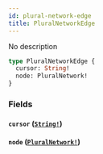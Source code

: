 ```yaml
---
id: plural-network-edge
title: PluralNetworkEdge
---
```


No description

```graphql
type PluralNetworkEdge {
  cursor: String!
  node: PluralNetwork!
}
```

### Fields

#### `cursor` ([`String!`](/docs/graphql/scalars/string))

#### `node` ([`PluralNetwork!`](/docs/graphql/objects/plural-network))
